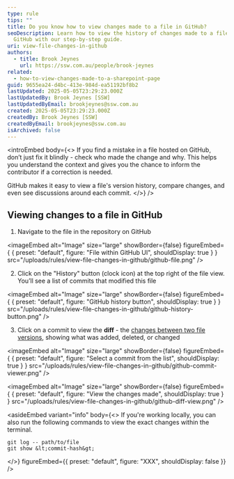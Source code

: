 ```yaml
---
type: rule
tips: ""
title: Do you know how to view changes made to a file in GitHub?
seoDescription: Learn how to view the history of changes made to a file in
  GitHub with our step-by-step guide.
uri: view-file-changes-in-github
authors:
  - title: Brook Jeynes
    url: https://ssw.com.au/people/brook-jeynes
related:
  - how-to-view-changes-made-to-a-sharepoint-page
guid: 9655ea24-d4bc-413e-984d-ea51192bf8b2
lastUpdated: 2025-05-05T23:29:23.000Z
lastUpdatedBy: Brook Jeynes [SSW]
lastUpdatedByEmail: brookjeynes@ssw.com.au
created: 2025-05-05T23:29:23.000Z
createdBy: Brook Jeynes [SSW]
createdByEmail: brookjeynes@ssw.com.au
isArchived: false
---
```

<introEmbed
  body={<>
If you find a mistake in a file hosted on GitHub, don’t just fix it blindly - check who made the change and why. This helps you understand the context and gives you the chance to inform the contributor if a correction is needed.

GitHub makes it easy to view a file's version history, compare changes, and even see discussions around each commit.
  </>}
/>
## Viewing changes to a file in GitHub

1. Navigate to the file in the repository on GitHub

   
<imageEmbed
  alt="Image"
  size="large"
  showBorder={false}
  figureEmbed={ {
    preset: "default",
    figure: "File within GitHub UI",
    shouldDisplay: true
  } }
  src="/uploads/rules/view-file-changes-in-github/github-file.png"
/>

2. Click on the "History" button (clock icon) at the top right of the file view. You’ll see a list of commits that modified this file

   
<imageEmbed
  alt="Image"
  size="large"
  showBorder={false}
  figureEmbed={ {
    preset: "default",
    figure: "GitHub history button",
    shouldDisplay: true
  } }
  src="/uploads/rules/view-file-changes-in-github/github-history-button.png"
/>

3. Click on a commit to view the **diff** - the [changes between two file versions](https://docs.github.com/en/pull-requests/committing-changes-to-your-project/viewing-and-comparing-commits/differences-between-commit-views), showing what was added, deleted, or changed

   
<imageEmbed
  alt="Image"
  size="large"
  showBorder={false}
  figureEmbed={ {
    preset: "default",
    figure: "Select a commit from the list",
    shouldDisplay: true
  } }
  src="/uploads/rules/view-file-changes-in-github/github-commit-viewer.png"
/>

   
<imageEmbed
  alt="Image"
  size="large"
  showBorder={false}
  figureEmbed={ {
    preset: "default",
    figure: "View the changes made",
    shouldDisplay: true
  } }
  src="/uploads/rules/view-file-changes-in-github/github-diff-view.png"
/>




<asideEmbed
  variant="info"
  body={<>
    If you're working locally, you can also run the following commands to view the exact changes within the terminal.

```shell
git log -- path/to/file
git show &lt;commit-hash&gt;
```
  </>}
  figureEmbed={{
    preset: "default",
    figure: "XXX",
    shouldDisplay: false
  }}
/>
